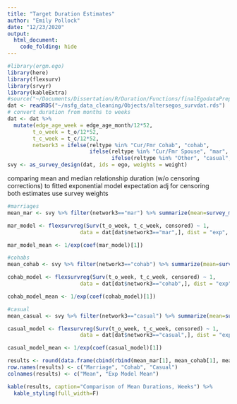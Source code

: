 ```yaml
---
title: "Target Duration Estimates"
author: "Emily Pollock"
date: "12/23/2020"
output: 
  html_document:
    code_folding: hide
---
```


```r
#library(ergm.ego)
library(here)
library(flexsurv)
library(srvyr)
library(kableExtra)
#source("~/Documents/Dissertation/R/Duration/Functions/finalEgodataPrep.R") # generates the egodata objects
dat <- readRDS("~/nsfg_data_cleaning/Objects/altersegos_survdat.rds")
# convert duration from months to weeks
dat <- dat %>%
  mutate(edge_age_week = edge_age_month/12*52,
        t_o_week = t_o/12*52,
        t_c_week = t_c/12*52,
        network3 = ifelse(reltype %in% "Cur/Fmr Cohab", "cohab", 
                          ifelse(reltype %in% "Cur/Fmr Spouse", "mar", 
                                 ifelse(reltype %in% "Other", "casual", NA))))
svy <- as_survey_design(dat, ids = ego, weights = weight)
```

comparing mean and median relationship duration (w/o censoring corrections) to fitted exponential model expectation adj for censoring  
both estimates use survey weights  

```r
#marriages
mean_mar <- svy %>% filter(network3=="mar") %>% summarize(mean=survey_mean(edge_age_week))

mar_model <- flexsurvreg(Surv(t_o_week, t_c_week, censored) ~ 1, 
                       data = dat[dat$network3=="mar",], dist = "exp", weights = weight)

mar_model_mean <- 1/exp(coef(mar_model)[1])

#cohabs
mean_cohab <- svy %>% filter(network3=="cohab") %>% summarize(mean=survey_mean(edge_age_week))

cohab_model <- flexsurvreg(Surv(t_o_week, t_c_week, censored) ~ 1, 
                       data = dat[dat$network3=="cohab",], dist = "exp", weights = weight)

cohab_model_mean <- 1/exp(coef(cohab_model)[1])

#casual
mean_casual <- svy %>% filter(network3=="casual") %>% summarize(mean=survey_mean(edge_age_week))

casual_model <- flexsurvreg(Surv(t_o_week, t_c_week, censored) ~ 1, 
                       data = dat[dat$network3=="casual",], dist = "exp", weights = weight)

casual_model_mean <- 1/exp(coef(casual_model)[1])

results <- round(data.frame(cbind(rbind(mean_mar[1], mean_cohab[1], mean_casual[1]), rbind(mar_model_mean, cohab_model_mean, casual_model_mean))))
row.names(results) <- c("Marriage", "Cohab", "Casual")
colnames(results) <- c("Mean", "Exp Model Mean")

kable(results, caption="Comparison of Mean Durations, Weeks") %>%
  kable_styling(full_width=F)
```
